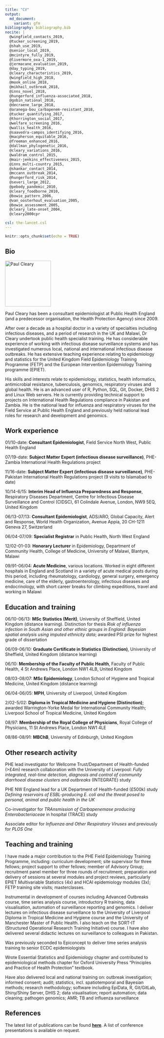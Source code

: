 ```yaml
---
title: "CV"
output:
  md_document:
    variant: gfm
bibliography: bibliography.bib
nocite: |
  @wingfield_contacts_2019,
  @tucker_screening_2019,
  @shah_use_2019,
  @senior_local_2019,
  @mcintyre_fully_2019,
  @livermore_oxa-1_2019,
  @jermacane_evaluation_2019,
  @day_typing_2019,
  @cleary_characteristics_2019,
  @wingfield_high_2018,
  @mook_online_2018,
  @mikhail_outbreak_2018,
  @inns_novel_2018,
  @hungerford_influenza-associated_2018,
  @gobin_national_2018,
  @decraene_large_2018,
  @aranega-bou_carbapenem-resistant_2018,
  @tucker_quantifying_2017,
  @thorrington_social_2017,
  @welfare_screening_2016,
  @wallis_health_2016,
  @saavedra-campos_identifying_2016,
  @macpherson_equitable_2016,
  @freeman_enhanced_2016,
  @dallman_phylogenetic_2016,
  @cleary_variations_2016,
  @waldram_control_2015,
  @mair-jenkins_effectiveness_2015,
  @inns_multi-country_2015,
  @shankar_contact_2014,
  @mccann_outbreak_2014,
  @hungerford_risk_2014,
  @severi_large_2012,
  @pebody_pandemic_2010,
  @cleary_foodborne_2010,
  @bowie_pattern_2006,
  @van_oosterhout_evaluation_2005,
  @bowie_assessment_2005,
  @cleary_late-onset_2004,
  @cleary2000cpr

csl: the-lancet.csl
---
```


```r
knitr::opts_chunk$set(echo = TRUE)
```


## Bio

<img src="rszpcid.jpg" alt="Paul Cleary" width="150"/>

Paul Cleary has been a consultant epidemiologist at Public Health England (and a predecessor organisation, the Health Protection Agency) since 2009. 

After over a decade as a hospital doctor in a variety of specialties including infectious diseases, and a period of research in the UK and Malawi, Dr Cleary undertook public health specialist training. He has considerable experience of working with infectious disease surveillance systems and has investigated numerous local, national and international infectious disease outbreaks. He has extensive teaching experience relating to epidemiology and statistics for the United Kingdom Field Epidemiology Training Programme (FETP) and the European Intervention Epidemiology Training programme (EPIET). 

His skills and interests relate to epidemiology, statistics, health informatics, antimicrobial resistance, tuberculosis, genomics, respiratory viruses and global health. He is an advanced user of R, Python, SQL, Git, Docker, DHIS 2 and Linux Web servers. He is currently providing technical support to projects on International Health Regulations compliance in Pakistan and Zambia. He is the national lead for influenza and respiratory viruses for the Field Service at Public Health England and previously held national lead roles for research and development and genomics. 

## Work experience

01/10-date: **Consultant Epidemiologist**, Field Service North West, Public Health England

07/19-date: **Subject Matter Expert (infectious disease surveillance)**, PHE-Zambia International Health Regulations project

11/16-date: **Subject Matter Expert (infectious disease surveillance)**, PHE-Pakistan International Health Regulations project (9 visits to Islamabad to date)

10/14-6/15: **Interim Head of Influenza Preparedness and Response**, Respiratory Diseases Department, Centre for Infectious Disease Surveillance and Control (CIDSC), 61 Colindale Avenue, London, NW9 5EQ, United Kingdom

06/13-07/13: **Consultant Epidemiologist**, ADS/ARO, Global Capacity, Alert and Response, World Health Organization, Avenue Appia, 20 CH-1211 Geneva 27, Switzerland

06/04-07/09: **Specialist Registrar** in Public Health, North West England

12/02-01-03: **Honorary Lecturer** in Epidemiology, Department of Community Health, College of Medicine, University of Malawi, Blantyre, Malawi

09/91-06/04: **Acute Medicine**, various locations. Worked in eight different hospitals in England and Scotland in a variety of acute medical posts during this period, including rheumatology, cardiology, general surgery, emergency medicine, care of the elderly, gastroenterology, infectious diseases and endocrinology, with short career breaks for climbing expeditions, travel and working in Malawi

## Education and training

06/10-06/13: **MSc Statistics (Merit)**, University of Sheffield, United Kingdom (distance learning). Distinction for thesis *Risk of influenza infection in South Asian and other ethnic groups in England: Bayesian spatial analysis using imputed ethnicity data*; awarded PSI prize for highest grade of dissertation

06/09-06/10: **Graduate Certificate in Statistics (Distinction)**, University of Sheffield, United Kingdom (distance learning)

06/10: **Membership of the Faculty of Public Health**, Faculty of Public Health, 4 St Andrews Place, London NW1 4LB, United Kingdom

08/03-08/07: **MSc Epidemiology**, London School of Hygiene and Tropical Medicine, United Kingdom (distance learning)

06/04-06/05: **MPH**, University of Liverpool, United Kingdom

2/02-5/02: **Diploma in Tropical Medicine and Hygiene (Distinction)**; awarded Warrington-Yorke Medal for International Community Health; Liverpool School of Tropical Medicine, United Kingdom

08/97: **Membership of the Royal College of Physicians**, Royal College of Physicians, 11 St Andrews Place, London NW1 4LE

08/86-08/91: **MBChB**, University of Edinburgh, United Kingdom

## Other research activity

PHE lead investigator for Wellcome Trust/Department of Health-funded (>£4m) research collaboration with the University of Liverpool: *Fully integrated, real-time detection, diagnosis and control of community diarrhoeal disease clusters and outbreaks* (INTEGRATE) study 

PHE NW England lead for a UK Department of Health-funded (£500k) study *Defining reservoirs of ESBL-producing E. coli and the threat posed to personal, animal and public health in the UK*

Co-investigator for *TRAnsmission of Carbapenemase producing Enterobacteriaceae* in hospital (TRACE) study

Associate editor for *Influenza and Other Respiratory Viruses* and previously for *PLOS One*

## Teaching and training

I have made a major contribution to the PHE Field Epidemiology Training Programme, including: curriculum development; site supervisor for three fellows; project support to other fellows; member of Advisory Group; recruitment panel member for three rounds of recruitment; preparation and delivery of sessions at several modules and project reviews, particularly EPIET Multivariable Statistics (4x) and HCAI epidemiology modules (3x); FETP training site visits; masterclasses. 

Instrumental in development of courses including Advanced Outbreaks course, time series analysis course, introductory R training, data visualisation, automation of surveillance reporting and genomics. I deliver lectures on infectious disease surveillance to the University of Liverpool Diploma in Tropical Medicine and Hygiene course and the University of Manchester Master of Public Health. I also teach on the SORT-IT (Structured Operational Research Training Initiative) course. I have also delivered several didactic lectures on surveillance to colleagues in Pakistan.

Was previously seconded to Epiconcept to deliver time series analysis training to senior ECDC epidemiologists 

Wrote Essential Statistics and Epidemiology chapter and contributed to epidemiological methods chapter for Oxford University Press "Principles and Practice of Health Protection" textbook.

Have also delivered local and national training on: outbreak investigation; informed consent; audit; statistics, incl. spatiotemporal and Bayesian methods; research methodology; software including EpiData, R, Git/GitLab, Shiny/Shiny Server, DHIS 2; data visualisation; report automation; data cleaning; pathogen genomics; AMR; TB and influenza surveillance

## References

The latest list of publications can be found [**here**](https://www.zotero.org/drprcleary/). A list of conference presentations is available on request.

<!-- Then put Cleary P in bold in references -->

<!-- TODO: poster presentations... -->

